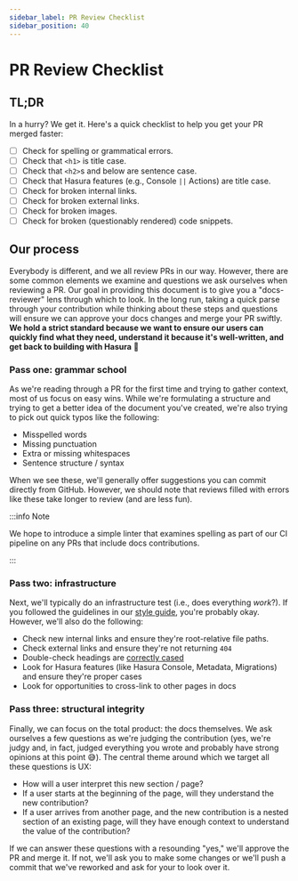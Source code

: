 ```yaml
---
sidebar_label: PR Review Checklist
sidebar_position: 40
---
```


# PR Review Checklist

## TL;DR

In a hurry? We get it. Here's a quick checklist to help you get your PR merged faster:

- [ ] Check for spelling or grammatical errors.
- [ ] Check that `<h1>` is title case.
- [ ] Check that `<h2>`s and below are sentence case.
- [ ] Check that Hasura features (e.g., Console `||` Actions) are title case.
- [ ] Check for broken internal links.
- [ ] Check for broken external links.
- [ ] Check for broken images.
- [ ] Check for broken (questionably rendered) code snippets.

## Our process

Everybody is different, and we all review PRs in our way. However, there are some common elements we examine and
questions we ask ourselves when reviewing a PR. Our goal in providing this document is to give you a "docs-reviewer"
lens through which to look. In the long run, taking a quick parse through your contribution while thinking about these
steps and questions will ensure we can approve your docs changes and merge your PR swiftly. **We hold a strict standard
because we want to ensure our users can quickly find what they need, understand it because it's well-written, and get
back to building with Hasura** 🚀

### Pass one: grammar school

As we're reading through a PR for the first time and trying to gather context, most of us focus on easy wins. While
we're formulating a structure and trying to get a better idea of the document you've created, we're also trying to pick
out quick typos like the following:

- Misspelled words
- Missing punctuation
- Extra or missing whitespaces
- Sentence structure / syntax

When we see these, we'll generally offer suggestions you can commit directly from GitHub. However, we should note that
reviews filled with errors like these take longer to review (and are less fun).

:::info Note

We hope to introduce a simple linter that examines spelling as part of our CI pipeline on any PRs that include docs
contributions.

:::

### Pass two: infrastructure

Next, we'll typically do an infrastructure test (i.e., does everything _work_?). If you followed the guidelines in our
[style guide](/wiki/category/style/), you're probably okay. However, we'll also do the following:

- Check new internal links and ensure they're root-relative file paths.
- Check external links and ensure they're not returning `404`
- Double-check headings are [correctly cased](/style/headings.mdx)
- Look for Hasura features (like Hasura Console, Metadata, Migrations) and ensure they're proper cases
- Look for opportunities to cross-link to other pages in docs

### Pass three: structural integrity

Finally, we can focus on the total product: the docs themselves. We ask ourselves a few questions as we're judging the
contribution (yes, we're judgy and, in fact, judged everything you wrote and probably have strong opinions at this point
😅). The central theme around which we target all these questions is UX:

- How will a user interpret this new section / page?
- If a user starts at the beginning of the page, will they understand the new contribution?
- If a user arrives from another page, and the new contribution is a nested section of an existing page, will they have
  enough context to understand the value of the contribution?

If we can answer these questions with a resounding "yes," we'll approve the PR and merge it. If not, we'll ask you to
make some changes or we'll push a commit that we've reworked and ask for your to look over it.
